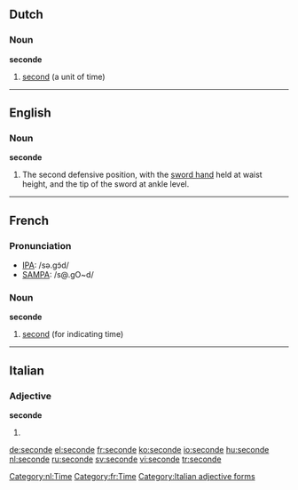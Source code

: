 ==Dutch==
[[Category:nl:Time]]
===Noun===
'''seconde''' {{m}}

#[[second]] (a unit of time)

----
==English==

===Noun===
'''seconde'''
# {{fencing}} The second defensive position, with the [[sword hand]] held at waist height, and the tip of the sword at ankle level.
----
==French==

===Pronunciation===
*[[w:IPA|IPA]]: /sǝ.ɡɔ̃d/
*[[w:SAMPA|SAMPA]]: /s@.gO~d/

[[Category:fr:Time]]
===Noun===
'''seconde''' {{f}}

#[[second]] (for indicating time)
----
==Italian==
===Adjective===
'''seconde''' {{p}}
# {{feminine of|secondo#Adjective|secondo}}

[[Category:Italian adjective forms]]

[[de:seconde]]
[[el:seconde]]
[[fr:seconde]]
[[ko:seconde]]
[[io:seconde]]
[[hu:seconde]]
[[nl:seconde]]
[[ru:seconde]]
[[sv:seconde]]
[[vi:seconde]]
[[tr:seconde]]